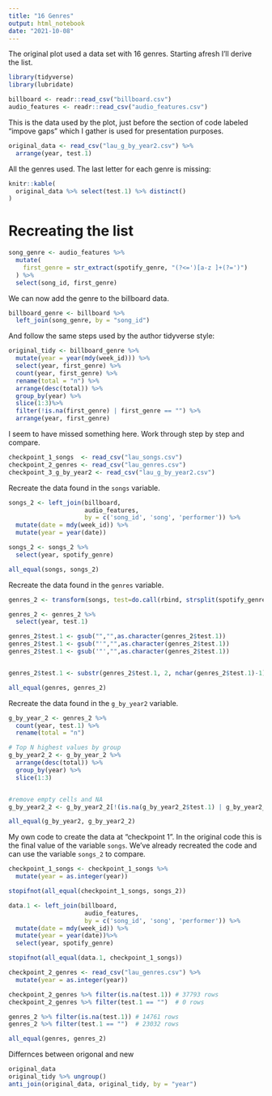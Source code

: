 ```yaml
---
title: "16 Genres"
output: html_notebook
date: "2021-10-08"
---
```


The original plot used a data set with 16 genres. Starting afresh I'll derive the list.

```r
library(tidyverse)
library(lubridate)

billboard <- readr::read_csv("billboard.csv")
audio_features <- readr::read_csv("audio_features.csv")
```

This is the data used by the plot, just before the section of code labeled "impove gaps" which I gather is used for presentation purposes.
```r
original_data <- read_csv("lau_g_by_year2.csv") %>%
  arrange(year, test.1)
```

All the genres used. The last letter for each genre is missing:
```r
knitr::kable(
  original_data %>% select(test.1) %>% distinct()
)
```

# Recreating the list

```r
song_genre <- audio_features %>%
  mutate(
    first_genre = str_extract(spotify_genre, "(?<=')[a-z ]+(?=')")
  ) %>%
  select(song_id, first_genre)
```

We can now add the genre to the billboard data.
```r
billboard_genre <- billboard %>%
  left_join(song_genre, by = "song_id")
```

And follow the same steps used by the author tidyverse style:
```r
original_tidy <- billboard_genre %>%
  mutate(year = year(mdy(week_id))) %>%
  select(year, first_genre) %>%
  count(year, first_genre) %>% 
  rename(total = "n") %>%
  arrange(desc(total)) %>% 
  group_by(year) %>%
  slice(1:3)%>% 
  filter(!is.na(first_genre) | first_genre == "") %>%
  arrange(year, first_genre)
```

I seem to have missed something here. Work through step by step and compare.

```r
checkpoint_1_songs  <- read_csv("lau_songs.csv")
checkpoint_2_genres <- read_csv("lau_genres.csv")
checkpoint_3_g_by_year2 <- read_csv("lau_g_by_year2.csv")
```

Recreate the data found in the `songs` variable.
```r
songs_2 <- left_join(billboard, 
                     audio_features, 
                     by = c('song_id', 'song', 'performer')) %>%
  mutate(date = mdy(week_id)) %>% 
  mutate(year = year(date))

songs_2 <- songs_2 %>% 
  select(year, spotify_genre)

all_equal(songs, songs_2)
```

Recreate the data found in the `genres` variable.
```r
genres_2 <- transform(songs, test=do.call(rbind, strsplit(spotify_genre, ',', fixed=TRUE)), stringsAsFactors=F)

genres_2 <- genres_2 %>% 
  select(year, test.1)

genres_2$test.1 <- gsub("","",as.character(genres_2$test.1))
genres_2$test.1 <- gsub("'","",as.character(genres_2$test.1))
genres_2$test.1 <- gsub('"',"",as.character(genres_2$test.1))


genres_2$test.1 <- substr(genres_2$test.1, 2, nchar(genres_2$test.1)-1)

all_equal(genres, genres_2)
```

Recreate the data found in the `g_by_year2` variable.
```r
g_by_year_2 <- genres_2 %>% 
  count(year, test.1) %>% 
  rename(total = "n")

# Top N highest values by group
g_by_year2_2 <- g_by_year_2 %>%                                      
  arrange(desc(total)) %>% 
  group_by(year) %>%
  slice(1:3)


#remove empty cells and NA
g_by_year2_2 <- g_by_year2_2[!(is.na(g_by_year2_2$test.1) | g_by_year2_2$test.1==""), ]

all_equal(g_by_year2, g_by_year2_2)
```

My own code to create the data at "checkpoint 1". In the original code this is the final value of the variable `songs`. We've already recreated the code and can use the variable `songs_2` to compare.
```r
checkpoint_1_songs <- checkpoint_1_songs %>% 
  mutate(year = as.integer(year))

stopifnot(all_equal(checkpoint_1_songs, songs_2))

data.1 <- left_join(billboard, 
                     audio_features, 
                     by = c('song_id', 'song', 'performer')) %>%
  mutate(date = mdy(week_id)) %>% 
  mutate(year = year(date))%>% 
  select(year, spotify_genre)

stopifnot(all_equal(data.1, checkpoint_1_songs))
```

```r
checkpoint_2_genres <- read_csv("lau_genres.csv") %>% 
  mutate(year = as.integer(year))

checkpoint_2_genres %>% filter(is.na(test.1)) # 37793 rows
checkpoint_2_genres %>% filter(test.1 == "")  # 0 rows

genres_2 %>% filter(is.na(test.1)) # 14761 rows
genres_2 %>% filter(test.1 == "")  # 23032 rows

```

```r
all_equal(genres, genres_2)
```

Differnces between origonal and new
```r
original_data
original_tidy %>% ungroup()
anti_join(original_data, original_tidy, by = "year")
```


